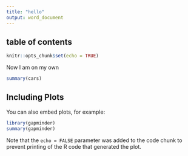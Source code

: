 ```yaml
---
title: "hello"
output: word_document
---
```

## table of contents 
```r
knitr::opts_chunk$set(echo = TRUE)
```

Now I am on my own
```r
summary(cars)
```

## Including Plots

You can also embed plots, for example:

```r
library(gapminder)
summary(gapminder)
```

Note that the `echo = FALSE` parameter was added to the code chunk to prevent printing of the R code that generated the plot.
